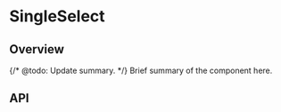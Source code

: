 
<Meta of={SingleSelectStories} />

# SingleSelect

<ResourceLinks
  sourceCode="https://github.com/cultureamp/kaizen-design-system/tree/main/packages/components/src/__alpha__/SingleSelect"
  figma=""
  designGuidelines=""
/>

<KAIOInstallation exportNames="SingleSelect" isAlpha />

## Overview

{/* @todo: Update summary. */}
Brief summary of the component here.

<Canvas of={SingleSelectStories.Playground} />
<Controls of={SingleSelectStories.Playground} />

## API
